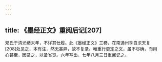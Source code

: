 ```yaml
---
---
---
```

title: 《墨经正文》重阅后记[207]
---




邓氏于清光绪末年，不详其仕履。此《墨经正文》三卷，在南通州季自求天复[208]处见之，本有注，然无甚异，故不复录。唯重行更定之文，虽不尽确，而用心甚至，因录之，以备省览。六年写出，七年八月三日重阅记之。